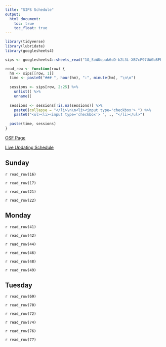 ```yaml
---
title: "SIPS Schedule"
output:
  html_document:
    toc: true
    toc_float: true
---
```



```r
library(tidyverse)
library(lubridate)
library(googlesheets4)

sips <- googlesheets4::sheets_read("1G_SoWUquak6oD-b2L3L-XB7cF97UAGb8PPyVg3r0Lts", col_names = FALSE)

read_row <- function(row) {
  hm <- sips[[row, 1]]
  time <- paste0("### ", hour(hm), ":", minute(hm), "\n\n")
  
  sessions <- sips[row, 2:25] %>%
    unlist() %>%
    unname()
  
  sessions <- sessions[!is.na(sessions)] %>%
    paste0(collapse = "</li>\n\n<li><input type='checkbox'> ") %>%
    paste0("<ul><li><input type='checkbox'> ", ., "</li></ul>")
  
  paste(time, sessions)
}

```

[OSF Page](https://osf.io/ndzpt/)

[Live Updating Schedule](https://docs.google.com/spreadsheets/d/1G_SoWUquak6oD-b2L3L-XB7cF97UAGb8PPyVg3r0Lts/edit#gid=0)

## Sunday

`r read_row(16)`

`r read_row(17)`

`r read_row(21)`

`r read_row(22)`

## Monday

`r read_row(41)`

`r read_row(42)`

`r read_row(44)`

`r read_row(46)`

`r read_row(48)`

`r read_row(49)`

## Tuesday

`r read_row(69)`

`r read_row(70)`

`r read_row(72)`

`r read_row(74)`

`r read_row(76)`

`r read_row(77)`




